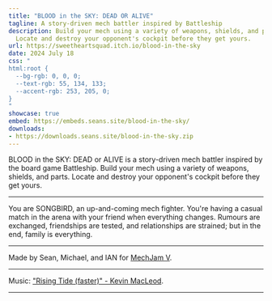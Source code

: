 ```yaml
---
title: "BLOOD in the SKY: DEAD OR ALIVE"
tagline: A story-driven mech battler inspired by Battleship
description: Build your mech using a variety of weapons, shields, and parts.
  Locate and destroy your opponent's cockpit before they get yours.
url: https://sweetheartsquad.itch.io/blood-in-the-sky
date: 2024 July 18
css: "
html:root {
  --bg-rgb: 0, 0, 0;
  --text-rgb: 55, 134, 133;
  --accent-rgb: 253, 205, 0;
}
"
showcase: true
embed: https://embeds.seans.site/blood-in-the-sky/
downloads:
- https://downloads.seans.site/blood-in-the-sky.zip
---
```


BLOOD in the SKY: DEAD or ALIVE is a story-driven mech battler inspired by the board game Battleship. Build your mech using a variety of weapons, shields, and parts. Locate and destroy your opponent's cockpit before they get yours.

---

You are SONGBIRD, an up-and-coming mech fighter. You're having a casual match in the arena with your friend when everything changes. Rumours are exchanged, friendships are tested, and relationships are strained; but in the end, family is everything.

---

Made by Sean, Michael, and IAN for [MechJam V](https://itch.io/jam/mechjam5).

---

Music: ["Rising Tide (faster)" - Kevin MacLeod](https://music.apple.com/us/album/rising-tide-faster/1467575743?i=1467575746).

---
